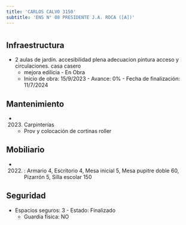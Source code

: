 ```yaml
---
title: 'CARLOS CALVO 3150'
subtitle: 'ENS N° 08 PRESIDENTE J.A. ROCA ([A])'
---
```


#
## Infraestructura

* 2 aulas de jardín. accesibilidad plena adecuacion pintura acceso y circulaciones. casa casero 
    + mejora edilicia - En Obra 
    + Inicio de obra: 15/9/2023 - Avance: 0% - Fecha de finalización: 11/7/2024 






## Mantenimiento

*  (2023) Carpinterías 
    + Prov y colocación de cortinas roller





## Mobiliario

*  (2022) : Armario 4, Escritorio 4, Mesa inicial 5, Mesa pupitre doble 60, Pizarrón 5, Silla escolar 150 





## Seguridad

*  Espacios seguros: 3 - Estado: Finalizado 
    + Guardia física: NO



